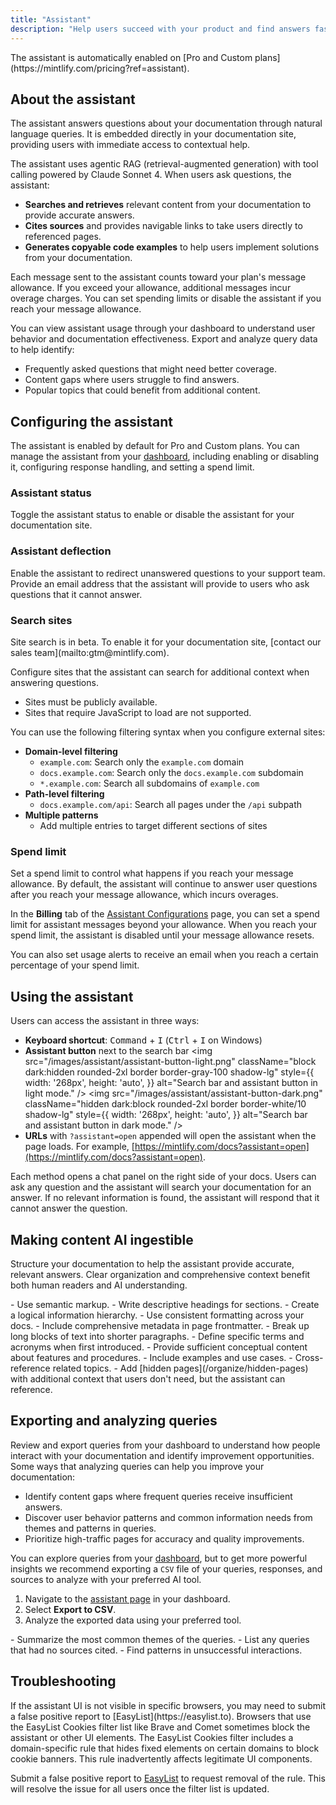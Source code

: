 ```yaml
---
title: "Assistant"
description: "Help users succeed with your product and find answers faster"
---
```


<Info>
  The assistant is automatically enabled on [Pro and Custom plans](https://mintlify.com/pricing?ref=assistant).
</Info>

## About the assistant

The assistant answers questions about your documentation through natural language queries. It is embedded directly in your documentation site, providing users with immediate access to contextual help.

The assistant uses agentic RAG (retrieval-augmented generation) with tool calling powered by Claude Sonnet 4. When users ask questions, the assistant:

* **Searches and retrieves** relevant content from your documentation to provide accurate answers.
* **Cites sources** and provides navigable links to take users directly to referenced pages.
* **Generates copyable code examples** to help users implement solutions from your documentation.

Each message sent to the assistant counts toward your plan's message allowance. If you exceed your allowance, additional messages incur overage charges. You can set spending limits or disable the assistant if you reach your message allowance.

You can view assistant usage through your dashboard to understand user behavior and documentation effectiveness. Export and analyze query data to help identify:

* Frequently asked questions that might need better coverage.
* Content gaps where users struggle to find answers.
* Popular topics that could benefit from additional content.

## Configuring the assistant

The assistant is enabled by default for Pro and Custom plans. You can manage the assistant from your [dashboard](https://dashboard.mintlify.com/products/assistant/settings), including enabling or disabling it, configuring response handling, and setting a spend limit.

### Assistant status

Toggle the assistant status to enable or disable the assistant for your documentation site.

### Assistant deflection

Enable the assistant to redirect unanswered questions to your support team. Provide an email address that the assistant will provide to users who ask questions that it cannot answer.

### Search sites

<Note>
  Site search is in beta. To enable it for your documentation site, [contact our sales team](mailto:gtm@mintlify.com). 
</Note>

Configure sites that the assistant can search for additional context when answering questions.

- Sites must be publicly available.
- Sites that require JavaScript to load are not supported.

You can use the following filtering syntax when you configure external sites:

- **Domain-level filtering**
  - `example.com`: Search only the `example.com` domain
  - `docs.example.com`: Search only the `docs.example.com` subdomain
  - `*.example.com`: Search all subdomains of `example.com`
- **Path-level filtering**
  - `docs.example.com/api`: Search all pages under the `/api` subpath
- **Multiple patterns**
  - Add multiple entries to target different sections of sites

### Spend limit

Set a spend limit to control what happens if you reach your message allowance. By default, the assistant will continue to answer user questions after you reach your message allowance, which incurs overages.

In the **Billing** tab of the [Assistant Configurations](https://dashboard.mintlify.com/products/assistant/settings) page, you can set a spend limit for assistant messages beyond your allowance. When you reach your spend limit, the assistant is disabled until your message allowance resets.

You can also set usage alerts to receive an email when you reach a certain percentage of your spend limit.

## Using the assistant

Users can access the assistant in three ways:

- **Keyboard shortcut**: <kbd>Command</kbd> + <kbd>I</kbd> (<kbd>Ctrl</kbd> + <kbd>I</kbd> on Windows)
- **Assistant button** next to the search bar
  <img
    src="/images/assistant/assistant-button-light.png"
    className="block dark:hidden rounded-2xl border border-gray-100 shadow-lg"
    style={{
      width: '268px',
      height: 'auto',
    }}
    alt="Search bar and assistant button in light mode."
  />
  <img
    src="/images/assistant/assistant-button-dark.png"
    className="hidden dark:block rounded-2xl border border-white/10 shadow-lg"
    style={{
      width: '268px',
      height: 'auto',
    }}
    alt="Search bar and assistant button in dark mode."
  />
- **URLs** with `?assistant=open` appended will open the assistant when the page loads. For example, [https://mintlify.com/docs?assistant=open](https://mintlify.com/docs?assistant=open).

Each method opens a chat panel on the right side of your docs. Users can ask any question and the assistant will search your documentation for an answer. If no relevant information is found, the assistant will respond that it cannot answer the question.

## Making content AI ingestible

Structure your documentation to help the assistant provide accurate, relevant answers. Clear organization and comprehensive context benefit both human readers and AI understanding.

<Card title="Structure and organization">
  - Use semantic markup.
  - Write descriptive headings for sections.
  - Create a logical information hierarchy.
  - Use consistent formatting across your docs.
  - Include comprehensive metadata in page frontmatter.
  - Break up long blocks of text into shorter paragraphs.
</Card>

<Card title="Context">
  - Define specific terms and acronyms when first introduced.
  - Provide sufficient conceptual content about features and procedures.
  - Include examples and use cases.
  - Cross-reference related topics.
  - Add [hidden pages](/organize/hidden-pages) with additional context that users don't need, but the assistant can reference.
</Card>

## Exporting and analyzing queries

Review and export queries from your dashboard to understand how people interact with your documentation and identify improvement opportunities. Some ways that analyzing queries can help you improve your documentation:

- Identify content gaps where frequent queries receive insufficient answers.
- Discover user behavior patterns and common information needs from themes and patterns in queries.
- Prioritize high-traffic pages for accuracy and quality improvements.

You can explore queries from your [dashboard](https://dashboard.mintlify.com/products/assistant), but to get more powerful insights we recommend exporting a `CSV` file of your queries, responses, and sources to analyze with your preferred AI tool.

1. Navigate to the [assistant page](https://dashboard.mintlify.com/products/assistant) in your dashboard.
2. Select **Export to CSV**.
3. Analyze the exported data using your preferred tool.

<Card title="Sample analysis prompts">
  - Summarize the most common themes of the queries.
  - List any queries that had no sources cited.
  - Find patterns in unsuccessful interactions.
</Card>

## Troubleshooting

<Accordion title="Assistant chat bar not visible">
  If the assistant UI is not visible in specific browsers, you may need to submit a false positive report to [EasyList](https://easylist.to). Browsers that use the EasyList Cookies filter list like Brave and Comet sometimes block the assistant or other UI elements. The EasyList Cookies filter includes a domain-specific rule that hides fixed elements on certain domains to block cookie banners. This rule inadvertently affects legitimate UI components.

  Submit a false positive report to [EasyList](https://github.com/easylist/easylist) to request removal of the rule. This will resolve the issue for all users once the filter list is updated.

</Accordion>
